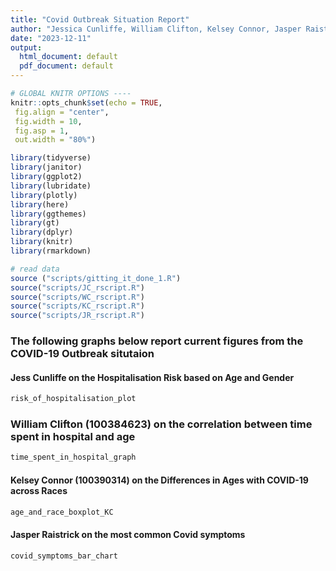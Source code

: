 ```yaml
---
title: "Covid Outbreak Situation Report"
author: "Jessica Cunliffe, William Clifton, Kelsey Connor, Jasper Raistrick"
date: "2023-12-11"
output:
  html_document: default
  pdf_document: default
---
```


```r
# GLOBAL KNITR OPTIONS ----
knitr::opts_chunk$set(echo = TRUE,
 fig.align = "center",
 fig.width = 10,
 fig.asp = 1,
 out.width = "80%")
```

```r
library(tidyverse)
library(janitor)
library(ggplot2)
library(lubridate)
library(plotly)
library(here)
library(ggthemes)
library(gt)
library(dplyr)
library(knitr)
library(rmarkdown)
```

```r
# read data 
source ("scripts/gitting_it_done_1.R")
source("scripts/JC_rscript.R")
source("scripts/WC_rscript.R")
source("scripts/KC_rscript.R")
source("scripts/JR_rscript.R")
```

### The following graphs below report current figures from the COVID-19 Outbreak situtaion

#### Jess Cunliffe on the Hospitalisation Risk based on Age and Gender



```r

risk_of_hospitalisation_plot

```


### William Clifton (100384623) on the correlation between time spent in hospital and age



```r

time_spent_in_hospital_graph


```


#### Kelsey Connor (100390314) on the Differences in Ages with COVID-19 across Races



```r

age_and_race_boxplot_KC

```

  
#### Jasper Raistrick on the most common Covid symptoms  


  
  

```r



covid_symptoms_bar_chart




```
